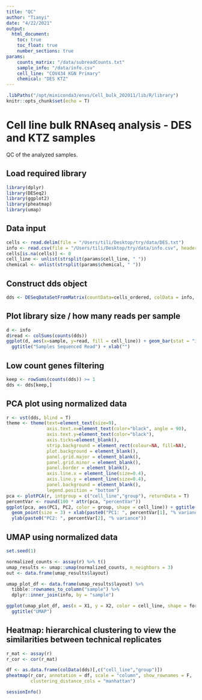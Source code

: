 ```yaml
---
title: "QC"
author: "Tianyi"
date: "4/22/2021"
output: 
  html_document:
    toc: true
    toc_float: true
    number_sections: true
params:
    counts_matrix: "/data/subreadCounts.txt"
    sample_info: "/data/info.csv"
    cell_line: "COV434 KGN Primary"
    chemical: "DES KTZ" 
---
```


```r
.libPaths("/opt/miniconda3/envs/Cell_bulk_202011/lib/R/library")
knitr::opts_chunk$set(echo = T)
```

# Cell line bulk RNAseq analysis - DES and KTZ samples

QC of the analyzed samples.  

## Load required library

```r
library(dplyr)
library(DESeq2)
library(ggplot2)
library(pheatmap)
library(umap)
```

## Data input

```r
cells <- read.delim(file = "/Users/tili/Desktop/try/data/DES.txt")
info <- read.csv(file = "/Users/tili/Desktop/try/data/info.csv", header = T, sep = ";")
cells[is.na(cells)] <- 0 
cell_line <- unlist(strsplit(params$cell_line, " "))
chemical <- unlist(strsplit(params$chemical, " "))
```

## Construct dds object

```r
dds <- DESeqDataSetFromMatrix(countData=cells_ordered, colData = info, design = ~ group) 
```

## Plot library size / how many reads per sample

```r
d <- info
d$read <- colSums(counts(dds)) 
ggplot(d, aes(x=sample, y=read, fill = cell_line)) + geom_bar(stat = "identity") + theme +
  ggtitle("Samples Sequenced Read") + xlab("")
```

## Low count genes filtering 

```r
keep <- rowSums(counts(dds)) >= 1 
dds <- dds[keep,]
```

## PCA plot using normalized data

```r
r <- vst(dds, blind = T)
theme <- theme(text=element_text(size=9),
               axis.text.x=element_text(color="black", angle = 90),
               axis.text.y=element_text(color="black"),
               axis.ticks=element_blank(),
               strip.background = element_rect(colour=NA, fill=NA),
               plot.background = element_blank(),
               panel.grid.major = element_blank(),
               panel.grid.minor = element_blank(),
               panel.border = element_blank(),
               axis.line.x = element_line(size=0.4),
               axis.line.y = element_line(size=0.4),
               panel.background = element_blank(),
               legend.position = "bottom")
pca <- plotPCA(r, intgroup = c("cell_line","group"), returnData = T) 
percentVar <- round(100 * attr(pca, "percentVar")) 
ggplot(pca, aes(PC1, PC2, color = group, shape = cell_line)) + ggtitle("PCA") + theme +
  geom_point(size = 3) + xlab(paste0("PC1: ", percentVar[1], "% variance")) + 
  ylab(paste0("PC2: ", percentVar[2], "% variance"))
```

## UMAP using normalized data

```r
set.seed(1)

normalized_counts <- assay(r) %>% t()
umap_results <- umap::umap(normalized_counts, n_neighbors = 3)
out <- data.frame(umap_results$layout)

umap_plot_df <- data.frame(umap_results$layout) %>%
  tibble::rownames_to_column("sample") %>% 
  dplyr::inner_join(info, by = "sample")

ggplot(umap_plot_df, aes(x = X1, y = X2, color = cell_line, shape = forskolin)) + geom_point(size = 2.5) + theme +
  ggtitle("UMAP")
```

## Heatmap: hierarchical clustering to view the similarities between technical replicates

```r
r_mat <- assay(r)
r_cor <- cor(r_mat)

df <- as.data.frame(colData(dds)[,c("cell_line","group")])
pheatmap(r_cor, annotation = df, scale = "column", show_rownames = F,
         clustering_distance_cols = "manhattan")
```

```r
sessionInfo()
```
